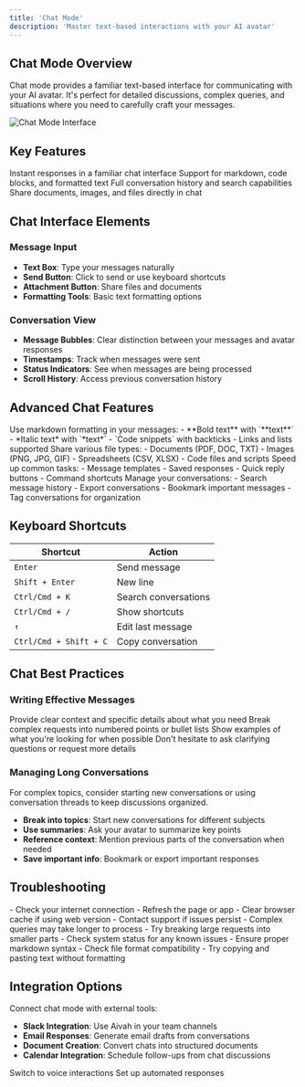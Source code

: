 ```yaml
---
title: 'Chat Mode'
description: 'Master text-based interactions with your AI avatar'
---
```


## Chat Mode Overview

Chat mode provides a familiar text-based interface for communicating with your AI avatar. It's perfect for detailed discussions, complex queries, and situations where you need to carefully craft your messages.

<img src="/images/chat-interface.png" alt="Chat Mode Interface" />

## Key Features

<CardGroup cols={2}>
  <Card title="Real-time Messaging" icon="bolt">
    Instant responses in a familiar chat interface
  </Card>
  <Card title="Rich Formatting" icon="palette">
    Support for markdown, code blocks, and formatted text
  </Card>
  <Card title="Message History" icon="clock-rotate-left">
    Full conversation history and search capabilities
  </Card>
  <Card title="File Attachments" icon="paperclip">
    Share documents, images, and files directly in chat
  </Card>
</CardGroup>

## Chat Interface Elements

### Message Input
- **Text Box**: Type your messages naturally
- **Send Button**: Click to send or use keyboard shortcuts
- **Attachment Button**: Share files and documents
- **Formatting Tools**: Basic text formatting options

### Conversation View
- **Message Bubbles**: Clear distinction between your messages and avatar responses
- **Timestamps**: Track when messages were sent
- **Status Indicators**: See when messages are being processed
- **Scroll History**: Access previous conversation history

## Advanced Chat Features

<AccordionGroup>
  <Accordion title="Message Formatting">
    Use markdown formatting in your messages:
    - **Bold text** with `**text**`
    - *Italic text* with `*text*`
    - `Code snippets` with backticks
    - Links and lists supported
  </Accordion>

  <Accordion title="File Sharing">
    Share various file types:
    - Documents (PDF, DOC, TXT)
    - Images (PNG, JPG, GIF)
    - Spreadsheets (CSV, XLSX)
    - Code files and scripts
  </Accordion>

  <Accordion title="Quick Actions">
    Speed up common tasks:
    - Message templates
    - Saved responses
    - Quick reply buttons
    - Command shortcuts
  </Accordion>

  <Accordion title="Search & Export">
    Manage your conversations:
    - Search message history
    - Export conversations
    - Bookmark important messages
    - Tag conversations for organization
  </Accordion>
</AccordionGroup>

## Keyboard Shortcuts

| Shortcut | Action |
|----------|--------|
| `Enter` | Send message |
| `Shift + Enter` | New line |
| `Ctrl/Cmd + K` | Search conversations |
| `Ctrl/Cmd + /` | Show shortcuts |
| `↑` | Edit last message |
| `Ctrl/Cmd + Shift + C` | Copy conversation |

## Chat Best Practices

### Writing Effective Messages

<Steps>
  <Step title="Be Specific">
    Provide clear context and specific details about what you need
  </Step>
  <Step title="Use Structure">
    Break complex requests into numbered points or bullet lists
  </Step>
  <Step title="Include Examples">
    Show examples of what you're looking for when possible
  </Step>
  <Step title="Ask Follow-ups">
    Don't hesitate to ask clarifying questions or request more details
  </Step>
</Steps>

### Managing Long Conversations

<Tip>
  For complex topics, consider starting new conversations or using conversation threads to keep discussions organized.
</Tip>

- **Break into topics**: Start new conversations for different subjects
- **Use summaries**: Ask your avatar to summarize key points
- **Reference context**: Mention previous parts of the conversation when needed
- **Save important info**: Bookmark or export important responses

## Troubleshooting

<AccordionGroup>
  <Accordion title="Messages Not Sending">
    - Check your internet connection
    - Refresh the page or app
    - Clear browser cache if using web version
    - Contact support if issues persist
  </Accordion>

  <Accordion title="Slow Responses">
    - Complex queries may take longer to process
    - Try breaking large requests into smaller parts
    - Check system status for any known issues
  </Accordion>

  <Accordion title="Formatting Issues">
    - Ensure proper markdown syntax
    - Check file format compatibility
    - Try copying and pasting text without formatting
  </Accordion>
</AccordionGroup>

## Integration Options

Connect chat mode with external tools:
- **Slack Integration**: Use Aivah in your team channels
- **Email Responses**: Generate email drafts from conversations
- **Document Creation**: Convert chats into structured documents
- **Calendar Integration**: Schedule follow-ups from chat discussions

<CardGroup cols={2}>
  <Card title="Voice Mode" icon="microphone" href="/voice-mode">
    Switch to voice interactions
  </Card>
  <Card title="Custom Commands" icon="terminal" href="/custom-commands">
    Set up automated responses
  </Card>
</CardGroup>